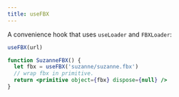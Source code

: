 ```yaml
---
title: useFBX
---
```


A convenience hook that uses `useLoader` and `FBXLoader`:

```jsx
useFBX(url)

function SuzanneFBX() {
  let fbx = useFBX('suzanne/suzanne.fbx')
  // wrap fbx in primitive.
  return <primitive object={fbx} dispose={null} />
}
```

<StoryBookLink link="loaders-fbx" />

<StoryBookEmbed id="loaders-fbx" />

